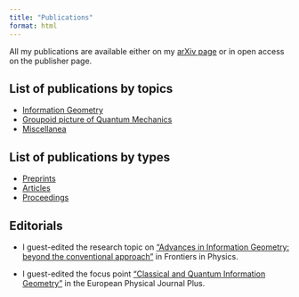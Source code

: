 ```yaml
---
title: "Publications"
format: html
---
```


All my publications are available either on my [arXiv page](https://arxiv.org/a/ciaglia_f_1.html) or in open access on the publisher page.

## List of publications by topics

- [Information Geometry](inf-geo.qmd)
- [Groupoid picture of Quantum Mechanics](grpd.qmd)
- [Miscellanea](misc.qmd)


## List of publications by types

- [Preprints](preprints.qmd)
- [Articles](articles.qmd)
- [Proceedings](proceedings.qmd)



## Editorials

- I guest-edited the research topic on [“Advances in Information Geometry: beyond the conventional approach”](https://www.frontiersin.org/research-topics/36006/advances-in-information-geometry-beyond-the-conventional-approach#overview) in Frontiers in Physics.

- I guest-edited the focus point [“Classical and Quantum Information Geometry”](https://www.epj.org/epjplus-news/2158-epjplus-focus-point-on-classical-and-quantum-information-geometry) in the European Physical Journal Plus.